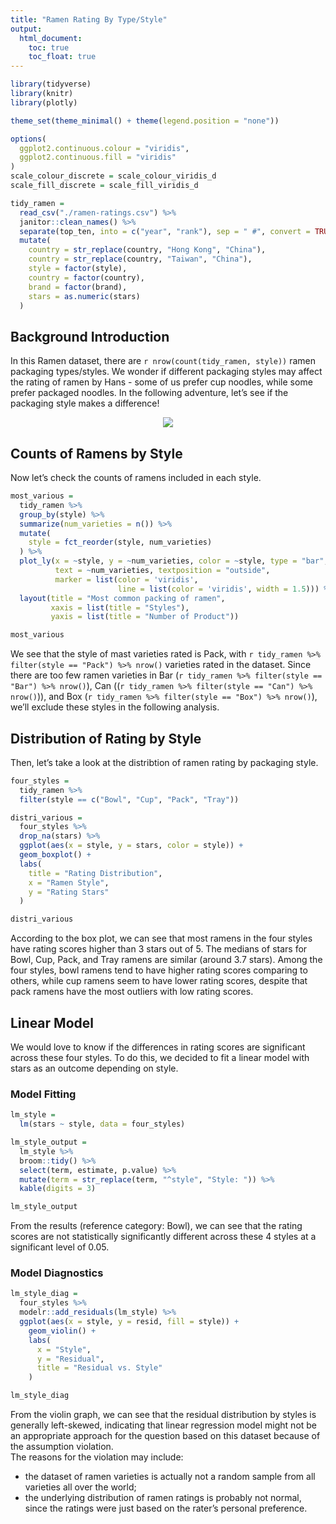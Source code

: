 ```yaml
---
title: "Ramen Rating By Type/Style"
output: 
  html_document:
    toc: true
    toc_float: true
---
```


```r
library(tidyverse)
library(knitr)
library(plotly)

theme_set(theme_minimal() + theme(legend.position = "none"))

options(
  ggplot2.continuous.colour = "viridis",
  ggplot2.continuous.fill = "viridis"
)
scale_colour_discrete = scale_colour_viridis_d
scale_fill_discrete = scale_fill_viridis_d
```

```r
tidy_ramen = 
  read_csv("./ramen-ratings.csv") %>% 
  janitor::clean_names() %>% 
  separate(top_ten, into = c("year", "rank"), sep = " #", convert = TRUE) %>% 
  mutate(
    country = str_replace(country, "Hong Kong", "China"),
    country = str_replace(country, "Taiwan", "China"),
    style = factor(style),
    country = factor(country),
    brand = factor(brand),
    stars = as.numeric(stars)
  )
```

## Background Introduction 
In this Ramen dataset, there are `r nrow(count(tidy_ramen, style))` ramen packaging types/styles. We wonder if different packaging styles may affect the rating of ramen by Hans - some of us prefer cup noodles, while some prefer packaged noodles. In the following adventure, let's see if the packaging style makes a difference!

<center><img src="./pictures/package.jpg"></center>

## Counts of Ramens by Style
Now let's check the counts of ramens included in each style.
```r
most_various = 
  tidy_ramen %>%
  group_by(style) %>%
  summarize(num_varieties = n()) %>%
  mutate(
    style = fct_reorder(style, num_varieties)
  ) %>%
  plot_ly(x = ~style, y = ~num_varieties, color = ~style, type = "bar", 
          text = ~num_varieties, textposition = "outside",
          marker = list(color = 'viridis', 
                        line = list(color = 'viridis', width = 1.5))) %>% 
  layout(title = "Most common packing of ramen",
         xaxis = list(title = "Styles"),
         yaxis = list(title = "Number of Product")) 

most_various
```

We see that the style of mast varieties rated is Pack, with `r tidy_ramen %>% filter(style == "Pack") %>% nrow()` varieties rated in the dataset. Since there are too few ramen varieties in Bar (`r tidy_ramen %>% filter(style == "Bar") %>% nrow()`), Can ((`r tidy_ramen %>% filter(style == "Can") %>% nrow()`)), and Box (`r tidy_ramen %>% filter(style == "Box") %>% nrow()`), we'll exclude these styles in the following analysis.

## Distribution of Rating by Style
Then, let's take a look at the distribtion of ramen rating by packaging style. 
```r
four_styles = 
  tidy_ramen %>%
  filter(style == c("Bowl", "Cup", "Pack", "Tray")) 

distri_various = 
  four_styles %>%
  drop_na(stars) %>%
  ggplot(aes(x = style, y = stars, color = style)) + 
  geom_boxplot() +
  labs(
    title = "Rating Distribution",
    x = "Ramen Style",
    y = "Rating Stars"
  )

distri_various
```

According to the box plot, we can see that most ramens in the four styles have rating scores higher than 3 stars out of 5. The medians of stars for Bowl, Cup, Pack, and Tray ramens are similar (around 3.7 stars). Among the four styles, bowl ramens tend to have higher rating scores comparing to others, while cup ramens seem to have lower rating scores, despite that pack ramens have the most outliers with low rating scores. 

## Linear Model

We would love to know if the differences in rating scores are significant across these four styles. To do this, we decided to fit a linear model with stars as an outcome depending on style.

### Model Fitting

```r
lm_style = 
  lm(stars ~ style, data = four_styles) 

lm_style_output =   
  lm_style %>% 
  broom::tidy() %>% 
  select(term, estimate, p.value) %>% 
  mutate(term = str_replace(term, "^style", "Style: ")) %>% 
  kable(digits = 3)

lm_style_output
```

From the results (reference category: Bowl), we can see that the rating scores are not statistically significantly different across these 4 styles at a significant level of 0.05.

### Model Diagnostics

```r
lm_style_diag = 
  four_styles %>% 
  modelr::add_residuals(lm_style) %>% 
  ggplot(aes(x = style, y = resid, fill = style)) +
    geom_violin() +
    labs(
      x = "Style",
      y = "Residual",
      title = "Residual vs. Style"
    )

lm_style_diag
```

From the violin graph, we can see that the residual distribution by styles is generally left-skewed, indicating that linear regression model might not be an appropriate approach for the question based on this dataset because of the assumption violation.  
The reasons for the violation may include:
<ul>
<li>the dataset of ramen varieties is actually not a random sample from all varieties all over the world;
<li>the underlying distribution of ramen ratings is probably not normal, since the ratings were just based on the rater's personal preference.
</ul>
